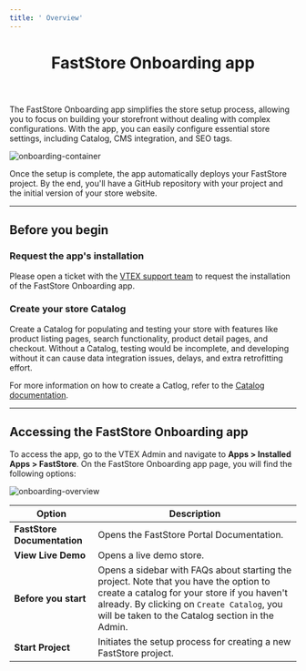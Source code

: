 ```yaml
---
title: ' Overview'
---
```



<header>

# FastStore Onboarding app

</header>

The FastStore Onboarding app simplifies the store setup process, allowing you to focus on building your storefront without dealing with complex configurations. With the app,
you can easily configure essential store settings, including Catalog, CMS integration, and SEO tags.

![onboarding-container](https://vtexhelp.vtexassets.com/assets/docs/src/onboarding-first-page___1fb2471a8d05faa961df46d46ac57774.png)

Once the setup is complete, the app automatically deploys your FastStore project. 
By the end, you'll have a GitHub repository with your project and the initial version of your store website.

---

## Before you begin

<Steps>

### Request the app's installation

Please open a ticket with the [VTEX support team](https://help.vtex.com/support) to request the installation of the FastStore Onboarding app.


### Create your store Catalog

Create a Catalog for populating and testing your store with features like product listing pages, search functionality, product detail pages, and checkout. Without a Catalog, testing would be incomplete, and developing without it can cause data integration issues, delays, and extra retrofitting effort.

For more information on how to create a Catlog, refer to the [Catalog documentation](https://help.vtex.com/en/tracks/catalog-101--5AF0XfnjfWeopIFBgs3LIQ/3rA2tTpIoEXdv2nzC27zxR).
</Steps>

---

## Accessing the FastStore Onboarding app

To access the app, go to the VTEX Admin and navigate to **Apps > Installed Apps > FastStore**. On the FastStore Onboarding app page, you will find the following options:

![onboarding-overview](https://vtexhelp.vtexassets.com/assets/docs/src/onboarding-welcome___6f555fad8cf8cca100aebbddcc04c950.png)

| Option                  | Description                                                                                                                                                                                                                             |
| ----------------------- | --------------------------------------------------------------------------------------------------------------------------------------------------------------------------------------------------------------------------------------- |
| **FastStore Documentation** | Opens the FastStore Portal Documentation.                                                                                                                                                                                              |
| **View Live Demo**          | Opens a live demo store.                                                                                                                                                                                                             |
| **Before you start**        | Opens a sidebar with FAQs about starting the project. Note that you have the option to create a catalog for your store if you haven't already. By clicking on `Create Catalog`, you will be taken to the Catalog section in the Admin.  |
| **Start Project**           | Initiates the setup process for creating a new FastStore project.                                                                                                                                                                         |
